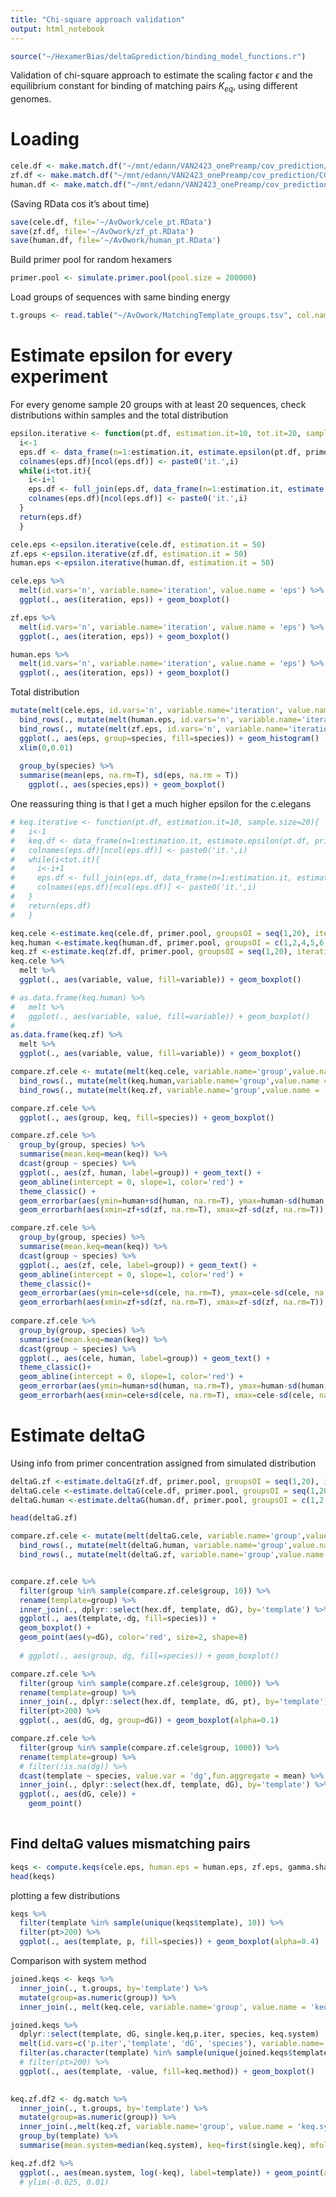 ```yaml
---
title: "Chi-square approach validation"
output: html_notebook
---
```

```r
source("~/HexamerBias/deltaGprediction/binding_model_functions.r")
```

Validation of chi-square approach to estimate the scaling factor $\epsilon$ and the equilibrium constant for binding of matching pairs $K_{eq}$, using different genomes.

# Loading
```r
cele.df <- make.match.df("~/mnt/edann/VAN2423_onePreamp/cov_prediction/CG-pbat-gDNA-CeleTotal-noBS-1preAmp-handMix_lmerged_R1.ptCounts.qualFilt.csv", '~/mnt/edann/hexamers/genomes_kmers/WBcel235.kmerAbundance.csv')
zf.df <- make.match.df("~/mnt/edann/VAN2423_onePreamp/cov_prediction/CG-pbat-gDNA-zfishTotal-noBS-1preAmp-handMix_lmerged_R1.ptCounts.qualFilt.csv", '~/mnt/edann/hexamers/genomes_kmers/danRer10.kmerAbundance.csv')
human.df <- make.match.df("~/mnt/edann/VAN2423_onePreamp/cov_prediction/CG-pbat-gDNA-humanAPKS-noBS-1preAmp-handMix_lmerged_R1.ptCounts.qualFilt.csv", '~/mnt/edann/hexamers/genomes_kmers/hg38.kmerAbundance.csv')

```

(Saving RData cos it's about time)
```r
save(cele.df, file='~/AvOwork/cele_pt.RData')
save(zf.df, file='~/AvOwork/zf_pt.RData')
save(human.df, file='~/AvOwork/human_pt.RData')
```


Build primer pool for random hexamers
```r
primer.pool <- simulate.primer.pool(pool.size = 200000)
```

Load groups of sequences with same binding energy
```r
t.groups <- read.table("~/AvOwork/MatchingTemplate_groups.tsv", col.names = c('template', 'group'))
```

# Estimate epsilon for every experiment
For every genome sample 20 groups with at least 20 sequences, check distributions within samples and the total distribution

```r
epsilon.iterative <- function(pt.df, estimation.it=10, tot.it=20, sample.size=20){
  i<-1
  eps.df <- data_frame(n=1:estimation.it, estimate.epsilon(pt.df, primer.pool, sample(seq(1,40),sample.size), iterations = estimation.it))
  colnames(eps.df)[ncol(eps.df)] <- paste0('it.',i)
  while(i<tot.it){
    i<-i+1
    eps.df <- full_join(eps.df, data_frame(n=1:estimation.it, estimate.epsilon(pt.df, primer.pool, sample(seq(1,40),sample.size), iterations = estimation.it)), by='n')
    colnames(eps.df)[ncol(eps.df)] <- paste0('it.',i)
  }
  return(eps.df)
  }

cele.eps <-epsilon.iterative(cele.df, estimation.it = 50)
zf.eps <-epsilon.iterative(zf.df, estimation.it = 50)
human.eps <-epsilon.iterative(human.df, estimation.it = 50)

cele.eps %>%
  melt(id.vars='n', variable.name='iteration', value.name = 'eps') %>%
  ggplot(., aes(iteration, eps)) + geom_boxplot()

zf.eps %>%
  melt(id.vars='n', variable.name='iteration', value.name = 'eps') %>%
  ggplot(., aes(iteration, eps)) + geom_boxplot()

human.eps %>%
  melt(id.vars='n', variable.name='iteration', value.name = 'eps') %>%
  ggplot(., aes(iteration, eps)) + geom_boxplot()

```

Total distribution
```r
mutate(melt(cele.eps, id.vars='n', variable.name='iteration', value.name = 'eps'), species='cele') %>%
  bind_rows(., mutate(melt(human.eps, id.vars='n', variable.name='iteration', value.name = 'eps'), species='human')) %>%
  bind_rows(., mutate(melt(zf.eps, id.vars='n', variable.name='iteration', value.name = 'eps'), species='zf')) %>%
  ggplot(., aes(eps, group=species, fill=species)) + geom_histogram() 
  xlim(0,0.01)
  
  group_by(species) %>%
  summarise(mean(eps, na.rm=T), sd(eps, na.rm = T))
    ggplot(., aes(species,eps)) + geom_boxplot()


```

One reassuring thing is that I get a much higher epsilon for the c.elegans
```r
# keq.iterative <- function(pt.df, estimation.it=10, sample.size=20){
#   i<-1
#   keq.df <- data_frame(n=1:estimation.it, estimate.epsilon(pt.df, primer.pool, sample(seq(1,40),sample.size), iterations = estimation.it))
#   colnames(eps.df)[ncol(eps.df)] <- paste0('it.',i)
#   while(i<tot.it){
#     i<-i+1
#     eps.df <- full_join(eps.df, data_frame(n=1:estimation.it, estimate.epsilon(pt.df, primer.pool, sample(seq(1,40),sample.size), iterations = estimation.it)), by='n')
#     colnames(eps.df)[ncol(eps.df)] <- paste0('it.',i)
#   }
#   return(eps.df)
#   }

keq.cele <-estimate.keq(cele.df, primer.pool, groupsOI = seq(1,20), iterations = 100)
keq.human <-estimate.keq(human.df, primer.pool, groupsOI = c(1,2,4,5,6,7,8, seq(9,20)), iterations = 100)
keq.zf <-estimate.keq(zf.df, primer.pool, groupsOI = seq(1,20), iterations = 100)
keq.cele %>%
  melt %>%
  ggplot(., aes(variable, value, fill=variable)) + geom_boxplot()

# as.data.frame(keq.human) %>%
#   melt %>%
#   ggplot(., aes(variable, value, fill=variable)) + geom_boxplot()
# 
as.data.frame(keq.zf) %>%
  melt %>%
  ggplot(., aes(variable, value, fill=variable)) + geom_boxplot()

```
```r
compare.zf.cele <- mutate(melt(keq.cele, variable.name='group',value.name = 'keq'), species='cele') %>%
  bind_rows(., mutate(melt(keq.human,variable.name='group',value.name = 'keq' ) , species='human')) %>%
  bind_rows(., mutate(melt(keq.zf, variable.name='group',value.name = 'keq'), species='zf')) 

compare.zf.cele %>%
  ggplot(., aes(group, keq, fill=species)) + geom_boxplot()

compare.zf.cele %>%
  group_by(group, species) %>%
  summarise(mean.keq=mean(keq)) %>%
  dcast(group ~ species) %>%
  ggplot(., aes(zf, human, label=group)) + geom_text() +
  geom_abline(intercept = 0, slope=1, color='red') +
  theme_classic() +
  geom_errorbar(aes(ymin=human+sd(human, na.rm=T), ymax=human-sd(human, na.rm=T)), alpha=0.4) +
  geom_errorbarh(aes(xmin=zf+sd(zf, na.rm=T), xmax=zf-sd(zf, na.rm=T)), alpha=0.4)

compare.zf.cele %>%
  group_by(group, species) %>%
  summarise(mean.keq=mean(keq)) %>%
  dcast(group ~ species) %>%
  ggplot(., aes(zf, cele, label=group)) + geom_text() +
  geom_abline(intercept = 0, slope=1, color='red') +
  theme_classic()+
  geom_errorbar(aes(ymin=cele+sd(cele, na.rm=T), ymax=cele-sd(cele, na.rm=T)), alpha=0.4) +
  geom_errorbarh(aes(xmin=zf+sd(zf, na.rm=T), xmax=zf-sd(zf, na.rm=T)), alpha=0.4) 
  
compare.zf.cele %>%
  group_by(group, species) %>%
  summarise(mean.keq=mean(keq)) %>%
  dcast(group ~ species) %>%
  ggplot(., aes(cele, human, label=group)) + geom_text() +
  theme_classic()+
  geom_abline(intercept = 0, slope=1, color='red') +
  geom_errorbar(aes(ymin=human+sd(human, na.rm=T), ymax=human-sd(human, na.rm=T)), alpha=0.4) +
  geom_errorbarh(aes(xmin=cele+sd(cele, na.rm=T), xmax=cele-sd(cele, na.rm=T)), alpha=0.4)

```
# Estimate deltaG
Using info from primer concentration assigned from simulated distribution
```r
deltaG.zf <-estimate.deltaG(zf.df, primer.pool, groupsOI = seq(1,20), iterations = 100)
deltaG.cele <-estimate.deltaG(cele.df, primer.pool, groupsOI = seq(1,20), iterations = 100)
deltaG.human <-estimate.deltaG(human.df, primer.pool, groupsOI = c(1,2,4,5,6,7,8, seq(9,20)), iterations = 100)

head(deltaG.zf)

compare.zf.cele <- mutate(melt(deltaG.cele, variable.name='group',value.name = 'dg'), species='cele') %>%
  bind_rows(., mutate(melt(deltaG.human, variable.name='group',value.name = 'dg') , species='human')) %>%
  bind_rows(., mutate(melt(deltaG.zf, variable.name='group',value.name = 'dg'), species='zf')) 


compare.zf.cele %>%
  filter(group %in% sample(compare.zf.cele$group, 10)) %>%
  rename(template=group) %>%
  inner_join(., dplyr::select(hex.df, template, dG), by='template') %>%
  ggplot(., aes(template,-dg, fill=species)) +
  geom_boxplot() +
  geom_point(aes(y=dG), color='red', size=2, shape=8)
  
  # ggplot(., aes(group, dg, fill=species)) + geom_boxplot()

compare.zf.cele %>%
  filter(group %in% sample(compare.zf.cele$group, 1000)) %>%
  rename(template=group) %>%
  inner_join(., dplyr::select(hex.df, template, dG, pt), by='template') %>%
  filter(pt>200) %>%
  ggplot(., aes(dG, dg, group=dG)) + geom_boxplot(alpha=0.1)

```
```r
compare.zf.cele %>%
  filter(group %in% sample(compare.zf.cele$group, 1000)) %>%
  rename(template=group) %>%
  # filter(!is.na(dg)) %>%
  dcast(template ~ species, value.var = 'dg',fun.aggregate = mean) %>%
  inner_join(., dplyr::select(hex.df, template, dG), by='template') %>%
  ggplot(., aes(dG, cele)) +
    geom_point()
  
```
## Find deltaG values mismatching pairs

```r
keqs <- compute.keqs(cele.eps, human.eps = human.eps, zf.eps, gamma.shape, gamma.rate, pool.size, n.iterations = 100)
head(keqs)
```
plotting a few distributions
```r
keqs %>%
  filter(template %in% sample(unique(keqs$template), 10)) %>%
  filter(pt>200) %>%
  ggplot(., aes(template, p, fill=species)) + geom_boxplot(alpha=0.4)

```
Comparison with system method 
```r
joined.keqs <- keqs %>%
  inner_join(., t.groups, by='template') %>%
  mutate(group=as.numeric(group)) %>%
  inner_join(., melt(keq.cele, variable.name='group', value.name = 'keq.system'), by='group') 

joined.keqs %>%
  dplyr::select(template, dG, single.keq,p.iter, species, keq.system)  %>%
  melt(id.vars=c('p.iter','template', 'dG', 'species'), variable.name='keq.method') %>%
  filter(as.character(template) %in% sample(unique(joined.keqs$template), 10)) %>%
  # filter(pt>200) %>%
  ggplot(., aes(template, -value, fill=keq.method)) + geom_boxplot()
  
```


```r
keq.zf.df2 <- dg.match %>%
  inner_join(., t.groups, by='template') %>%
  mutate(group=as.numeric(group)) %>%
  inner_join(.,melt(keq.zf, variable.name='group', value.name = 'keq.system'), by='group') %>%
  group_by(template) %>%
  summarise(mean.system=median(keq.system), keq=first(single.keq), mfold=first(dG), p=first(p)) 

keq.zf.df2 %>%
  ggplot(., aes(mean.system, log(-keq), label=template)) + geom_point(alpha=0.2) + geom_text(size=2) 
  # ylim(-0.025, 0.01)

```
